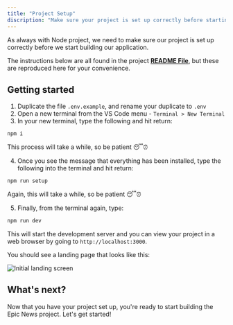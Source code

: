```yaml
---
title: "Project Setup"
discription: "Make sure your project is set up correctly before starting the Epic News project."
---
```


As always with Node project, we need to make sure our project is set up correctly before we start building our application.

The instructions below are all found in the project [**README File**](https://github.com/BSc-Web-Apps/epic-news-2-8-1?tab=readme-ov-file#-epic-news-), but these are reproduced here for your convenience.

## Getting started

1. Duplicate the file `.env.example`, and rename your duplicate to `.env`
2. Open a new terminal from the VS Code menu - `Terminal > New Terminal`
3. In your new terminal, type the following and hit return:

```sh
npm i
```

This process will take a while, so be patient 😴⏰

4. Once you see the message that everything has been installed, type the following into the terminal and hit return:

```sh
npm run setup
```

Again, this will take a while, so be patient 😴⏰

5. Finally, from the terminal again, type:

```sh
npm run dev
```

This will start the development server and you can view your project in a web browser by going to `http://localhost:3000`.

You should see a landing page that looks like this:

![Initial landing screen](src/assets/png/epic-news/initial-landing-screen.png)

## What's next?

Now that you have your project set up, you're ready to start building the Epic News project. Let's get started!